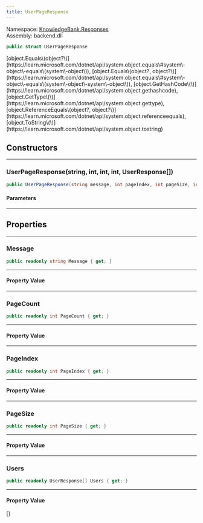 ```yaml
---
title: UserPageResponse
---
```



Namespace: <a href='../Responses'>KnowledgeBank.Responses</a>  
Assembly: backend.dll  

```csharp
public struct UserPageResponse
```



<CollapsibleInherited title='Show Inherited Members (6)'>
[object.Equals\(object?\)](https://learn.microsoft.com/dotnet/api/system.object.equals\#system\-object\-equals\(system\-object\)), 
[object.Equals\(object?, object?\)](https://learn.microsoft.com/dotnet/api/system.object.equals\#system\-object\-equals\(system\-object\-system\-object\)), 
[object.GetHashCode\(\)](https://learn.microsoft.com/dotnet/api/system.object.gethashcode), 
[object.GetType\(\)](https://learn.microsoft.com/dotnet/api/system.object.gettype), 
[object.ReferenceEquals\(object?, object?\)](https://learn.microsoft.com/dotnet/api/system.object.referenceequals), 
[object.ToString\(\)](https://learn.microsoft.com/dotnet/api/system.object.tostring)
</CollapsibleInherited>

## Constructors

---
###  UserPageResponse\(string, int, int, int, UserResponse\[\]\)

```csharp
public UserPageResponse(string message, int pageIndex, int pageSize, int pageCount, UserResponse[] users)
```

<h4 className='mb-0 ml-1'>Parameters</h4>
<TypeTable types={[{"name":"message","type":"string","links":["https://learn.microsoft.com/dotnet/api/system.string"],"description":""},{"name":"pageIndex","type":"int","links":["https://learn.microsoft.com/dotnet/api/system.int32"],"description":""},{"name":"pageSize","type":"int","links":["https://learn.microsoft.com/dotnet/api/system.int32"],"description":""},{"name":"pageCount","type":"int","links":["https://learn.microsoft.com/dotnet/api/system.int32"],"description":""},{"name":"users","type":"UserResponse","links":["UserResponse"],"description":""}]} />

---
## Properties

---
###  Message

```csharp
public readonly string Message { get; }
```

---
#### Property Value

 <a href='https://learn.microsoft.com/dotnet/api/system.string' target='_blank' className="no-underline text-inherit hover:text-inherit inline"><CSharpType type='string' /></a>

---
###  PageCount

```csharp
public readonly int PageCount { get; }
```

---
#### Property Value

 <a href='https://learn.microsoft.com/dotnet/api/system.int32' target='_blank' className="no-underline text-inherit hover:text-inherit inline"><CSharpType type='int' /></a>

---
###  PageIndex

```csharp
public readonly int PageIndex { get; }
```

---
#### Property Value

 <a href='https://learn.microsoft.com/dotnet/api/system.int32' target='_blank' className="no-underline text-inherit hover:text-inherit inline"><CSharpType type='int' /></a>

---
###  PageSize

```csharp
public readonly int PageSize { get; }
```

---
#### Property Value

 <a href='https://learn.microsoft.com/dotnet/api/system.int32' target='_blank' className="no-underline text-inherit hover:text-inherit inline"><CSharpType type='int' /></a>

---
###  Users

```csharp
public readonly UserResponse[] Users { get; }
```

---
#### Property Value

 <a href='UserResponse' target='_self' className="no-underline text-inherit hover:text-inherit inline"><CSharpType type='UserResponse' /></a>\[\]

